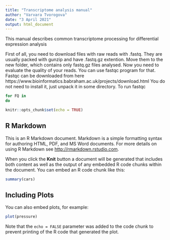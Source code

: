 ```yaml
---
title: "Transcriptome analysis manual"
author: "Varvara Tvorogova"
date: "3 April 2021"
output: html_document
---
```

This manual describes common transcriptome processing for differential expression analysis

First of all, you need to download files with raw reads with .fastq. They are usually packed with gunzip and have .fastq.gz extention. Move them to the new folder, which contains only fastq.gz files analysed.
Now you need to evaluate the quality of your reads. You can use fastqc program for that.
Fastqc can be downloaded from here https://www.bioinformatics.babraham.ac.uk/projects/download.html
You do not need to install it, just unpack it in some directory.
To run fastqc

```bash
for FQ in 
do

```

```r
knitr::opts_chunk$set(echo = TRUE)
```

## R Markdown

This is an R Markdown document. Markdown is a simple formatting syntax for authoring HTML, PDF, and MS Word documents. For more details on using R Markdown see <http://rmarkdown.rstudio.com>.

When you click the **Knit** button a document will be generated that includes both content as well as the output of any embedded R code chunks within the document. You can embed an R code chunk like this:

```r
summary(cars)
```

## Including Plots

You can also embed plots, for example:

```r
plot(pressure)
```

Note that the `echo = FALSE` parameter was added to the code chunk to prevent printing of the R code that generated the plot.
